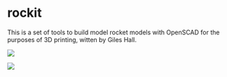 =rockit=

This is a set of tools to build model rocket models with OpenSCAD for the 
purposes of 3D printing, witten by Giles Hall.

<img src="https://raw.github.com/vishnubob/rockit/master/images/rocket_parts.png" />
<p />
<img src="https://raw.github.com/vishnubob/rockit/master/images/rocket_tube_cura.png" />
